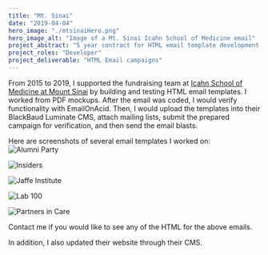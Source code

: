 ```yaml
---
title: "Mt. Sinai"
date: "2019-04-04"
hero_image: "./mtsinaiHero.png"
hero_image_alt: "Image of a Mt. Sinai Icahn School of Medicine email"
project_abstract: "5 year contract for HTML email template development, testing, and dispatching"
project_roles: "Developer"
project_deliverable: "HTML Email campaigns"
---
```

From 2015 to 2019, I supported the fundraising team at [Icahn School of Medicine at Mount Sinai](https://giving.mountsinai.org/site/SPageServer) by building and testing HTML email templates. I worked from PDF mockups. After the email was coded, I would verify functionality with EmailOnAcid. Then, I would upload the templates into their BlackBaud Luminate CMS, attach mailing lists, submit the prepared campaign for verification, and then send the email blasts.

Here are screenshots of several email templates I worked on:
![Alumni Party](../../src/images/mtsinai/alumniparty.png)

![Insiders](../../src/images/mtsinai/InsidersJuly2018.html.png)

![Jaffe Institute](../../src/images/mtsinai/jaffe.png)

![Lab 100](../../src/images/mtsinai/lab100.png)

![Partners in Care](../../src/images/mtsinai/partnersincare.png)

Contact me if you would like to see any of the HTML for the above emails.

In addition, I also updated their website through their CMS.
